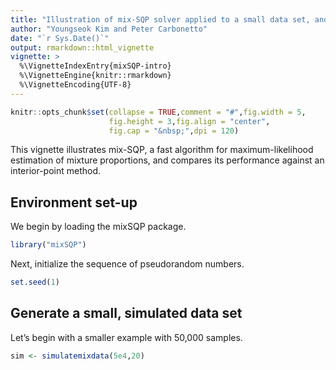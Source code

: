 ```yaml
---
title: "Illustration of mix-SQP solver applied to a small data set, and a large one"
author: "Youngseok Kim and Peter Carbonetto"
date: "`r Sys.Date()`"
output: rmarkdown::html_vignette
vignette: >
  %\VignetteIndexEntry{mixSQP-intro}
  %\VignetteEngine{knitr::rmarkdown}
  %\VignetteEncoding{UTF-8}
---
```


```r
knitr::opts_chunk$set(collapse = TRUE,comment = "#",fig.width = 5,
                      fig.height = 3,fig.align = "center",
                      fig.cap = "&nbsp;",dpi = 120)
```

This vignette illustrates mix-SQP, a fast algorithm for
maximum-likelihood estimation of mixture proportions, and compares its
performance against an interior-point method.

## Environment set-up

We begin by loading the mixSQP package.

```r
library("mixSQP")
```

Next, initialize the sequence of pseudorandom numbers.

```r
set.seed(1)
```

## Generate a small, simulated data set

Let's begin with a smaller example with 50,000 samples.

```r
sim <- simulatemixdata(5e4,20)
```
